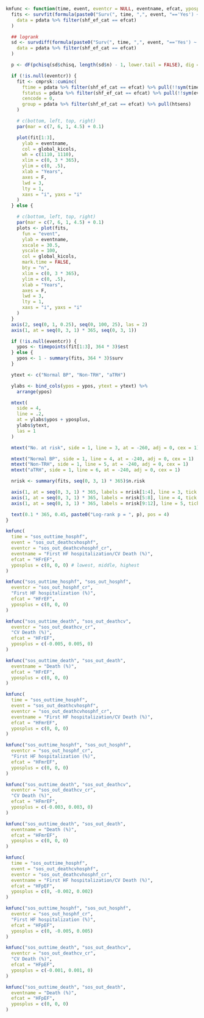 ```r

kmfunc <- function(time, event, eventcr = NULL, eventname, efcat, yposplus = rep(0, 3)) {
  fits <- survfit(formula(paste0("Surv(", time, ",", event, "=='Yes') ~ htsens")),
    data = pdata %>% filter(shf_ef_cat == efcat)
  )

  ## logrank
  sd <- survdiff(formula(paste0("Surv(", time, ",", event, "=='Yes') ~ htsens")),
    data = pdata %>% filter(shf_ef_cat == efcat)
  )

  p <- dF(pchisq(sd$chisq, length(sd$n) - 1, lower.tail = FALSE), dig = 3, p = TRUE)

  if (!is.null(eventcr)) {
    fit <- cmprsk::cuminc(
      ftime = pdata %>% filter(shf_ef_cat == efcat) %>% pull(!!sym(time)),
      fstatus = pdata %>% filter(shf_ef_cat == efcat) %>% pull(!!sym(eventcr)),
      cencode = 0,
      group = pdata %>% filter(shf_ef_cat == efcat) %>% pull(htsens)
    )

    # c(bottom, left, top, right)
    par(mar = c(7, 6, 1, 4.5) + 0.1)

    plot(fit[1:3],
      ylab = eventname,
      col = global_kicols,
      wh = c(1110, 1110),
      xlim = c(0, 3 * 365),
      ylim = c(0, .5),
      xlab = "Years",
      axes = F,
      lwd = 3,
      lty = 1,
      xaxs = "i", yaxs = "i"
    )
  } else {

    # c(bottom, left, top, right)
    par(mar = c(7, 6, 1, 4.5) + 0.1)
    plots <- plot(fits,
      fun = "event",
      ylab = eventname,
      xscale = 30.5,
      yscale = 100,
      col = global_kicols,
      mark.time = FALSE,
      bty = "n",
      xlim = c(0, 3 * 365),
      ylim = c(0, .5),
      xlab = "Years",
      axes = F,
      lwd = 3,
      lty = 1,
      xaxs = "i", yaxs = "i"
    )
  }
  axis(2, seq(0, 1, 0.25), seq(0, 100, 25), las = 2)
  axis(1, at = seq(0, 3, 1) * 365, seq(0, 3, 1))

  if (!is.null(eventcr)) {
    ypos <- timepoints(fit[1:3], 364 * 3)$est
  } else {
    ypos <- 1 - summary(fits, 364 * 3)$surv
  }

  ytext <- c("Normal BP", "Non-TRH", "aTRH")

  ylabs <- bind_cols(ypos = ypos, ytext = ytext) %>%
    arrange(ypos)

  mtext(
    side = 4,
    line = .2,
    at = ylabs$ypos + yposplus,
    ylabs$ytext,
    las = 1
  )

  mtext("No. at risk", side = 1, line = 3, at = -260, adj = 0, cex = 1)

  mtext("Normal BP", side = 1, line = 4, at = -240, adj = 0, cex = 1)
  mtext("Non-TRH", side = 1, line = 5, at = -240, adj = 0, cex = 1)
  mtext("aTRH", side = 1, line = 6, at = -240, adj = 0, cex = 1)

  nrisk <- summary(fits, seq(0, 3, 1) * 365)$n.risk

  axis(1, at = seq(0, 3, 1) * 365, labels = nrisk[1:4], line = 3, tick = FALSE, cex.axis = 1)
  axis(1, at = seq(0, 3, 1) * 365, labels = nrisk[5:8], line = 4, tick = FALSE, cex.axis = 1)
  axis(1, at = seq(0, 3, 1) * 365, labels = nrisk[9:12], line = 5, tick = FALSE, cex.axis = 1)

  text(0.1 * 365, 0.45, paste0("Log-rank p = ", p), pos = 4)
}
```

```r
kmfunc(
  time = "sos_outtime_hosphf",
  event = "sos_out_deathcvhosphf",
  eventcr = "sos_out_deathcvhosphf_cr",
  eventname = "First HF hospitalization/CV Death (%)",
  efcat = "HFrEF",
  yposplus = c(0, 0, 0) # lowest, middle, highest
)
```

```r
kmfunc("sos_outtime_hosphf", "sos_out_hosphf",
  eventcr = "sos_out_hosphf_cr",
  "First HF hospitalization (%)",
  efcat = "HFrEF",
  yposplus = c(0, 0, 0)
)
```

```r
kmfunc("sos_outtime_death", "sos_out_deathcv",
  eventcr = "sos_out_deathcv_cr",
  "CV Death (%)",
  efcat = "HFrEF",
  yposplus = c(-0.005, 0.005, 0)
)
```

```r
kmfunc("sos_outtime_death", "sos_out_death",
  eventname = "Death (%)",
  efcat = "HFrEF",
  yposplus = c(0, 0, 0)
)
```

\clearpage
\newpage

```r
kmfunc(
  time = "sos_outtime_hosphf",
  event = "sos_out_deathcvhosphf",
  eventcr = "sos_out_deathcvhosphf_cr",
  eventname = "First HF hospitalization/CV Death (%)",
  efcat = "HFmrEF",
  yposplus = c(0, 0, 0)
)
```

```r
kmfunc("sos_outtime_hosphf", "sos_out_hosphf",
  eventcr = "sos_out_hosphf_cr",
  "First HF hospitalization (%)",
  efcat = "HFmrEF",
  yposplus = c(0, 0, 0)
)
```

```r
kmfunc("sos_outtime_death", "sos_out_deathcv",
  eventcr = "sos_out_deathcv_cr",
  "CV Death (%)",
  efcat = "HFmrEF",
  yposplus = c(-0.003, 0.003, 0)
)
```

```r
kmfunc("sos_outtime_death", "sos_out_death",
  eventname = "Death (%)",
  efcat = "HFmrEF",
  yposplus = c(0, 0, 0)
)
```

\clearpage
\newpage

```r
kmfunc(
  time = "sos_outtime_hosphf",
  event = "sos_out_deathcvhosphf",
  eventcr = "sos_out_deathcvhosphf_cr",
  eventname = "First HF hospitalization/CV Death (%)",
  efcat = "HFpEF",
  yposplus = c(0, -0.002, 0.002)
)
```

```r
kmfunc("sos_outtime_hosphf", "sos_out_hosphf",
  eventcr = "sos_out_hosphf_cr",
  "First HF hospitalization (%)",
  efcat = "HFpEF",
  yposplus = c(0, -0.005, 0.005)
)
```

```r
kmfunc("sos_outtime_death", "sos_out_deathcv",
  eventcr = "sos_out_deathcv_cr",
  "CV Death (%)",
  efcat = "HFpEF",
  yposplus = c(-0.001, 0.001, 0)
)
```

```r
kmfunc("sos_outtime_death", "sos_out_death",
  eventname = "Death (%)",
  efcat = "HFpEF",
  yposplus = c(0, 0, 0)
)
```
